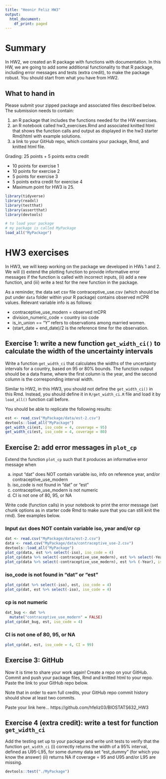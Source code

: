 ---
title: "Heonir Feliz HW3"
output:
  html_document:
    df_print: paged
---

# Summary

In HW2, we created an R package with functions with documentation. In this HW, we are going to add some additional functionality to that R package, including error messages and tests (extra credit), to make the package robust. You should start from what you have from HW2.



## What to hand in
Please submit your zipped package and associated files described below.
The submission needs to contain:

1. an R package that includes the functions needed for the HW exercises.
2. an R notebook called hw3_exercises.Rmd and associated knitted html that shows the function calls and output as displayed in the hw3 starter Rmd/html with example solutions.
3. a link to your GitHub repo, which contains your package, Rmd, and knitted html file.

Grading: 25 points + 5 points extra credit

- 10 points for exercise 1
- 10 points for exercise 2
- 5 points for exercise 3
- 5 points extra credit for exercise 4
- Maximum point for HW3 is 25.

```{r setup}
library(tidyverse)
library(readxl)
library(testthat)
library(assertthat)
library(devtools)
```

```{r}
# to load your package
# my package is called MyPackage
load_all("MyPackage")
```


# HW3 exercises

In HW3, we will keep working on the package we developed in HWs 1 and 2. We will (i) extend the plotting function to provide informative error messages if the function is called with incorrect inputs, (ii) add a new function, and (iii) write a test for the new function in the package. 

As a reminder, the data set csv file contraceptive_use.csv (which should be put under `data` folder within your R package) contains observed mCPR values. Relevant variable info is as follows:

- contraceptive_use_modern = observed mCPR 
- division_numeric_code = country iso code
- is_in_union == "Y" refers to observations among married women. 
- (start_date + end_date)/2 is the reference time for the observation. 


## Exercise 1: write a new function `get_width_ci()` to calculate the width of the uncertainty intervals

Write a function `get_width_ci` that calculates the widths of the uncertainty intervals for a country, based on 95 or 80% bounds. The function output should be a data frame, where the first column is the year, and the second column is the corresponding interval width.

Similar to HW2, in this HW3, you should not define the `get_width_ci()` in this Rmd. Instead, you should define it in `R/get_width_ci.R` file and load it by `load_all()` function call before.

You should be able to replicate the following results:

```{r, include= T}
est <- read_csv("MyPackage/data/est-2.csv")
devtools::load_all("MyPackage")
get_width_ci(est, iso_code = 4, coverage = 95)
get_width_ci(est, iso_code = 4, coverage = 80)
```

## Exercise 2: add error messages in `plot_cp`
Extend the function `plot_cp` such that it produces an informative error message when 

(a) input "dat" does NOT contain variable iso, info on reference year, and/or contraceptive_use_modern 
(b) iso_code is not found in "dat" or "est"
(c) contraceptive_use_modern is not numeric
(d) CI is not one of 80, 95, or NA

Write code (function calls) in your notebook to print the error message (set chunk options as in starter code Rmd to make sure that you can still knit the rmd). See examples below.

### Input `dat` does NOT contain variable iso, year and/or cp
```{r, error= TRUE, include = T}
dat <- read.csv("MyPackage/data/est-2.csv")
data <- read.csv("MyPackage/data/contraceptive_use-2.csv")
devtools::load_all("MyPackage")
plot_cp(data, est %>% select(-iso), iso_code = 4)
plot_cp(data %>% select(-contraceptive_use_modern), est %>% select(-Year), iso_code = 4)
plot_cp(data %>% select(-contraceptive_use_modern), est %>% (-Year), iso_code = 4)
```

### iso_code is not found in "dat" or "est"
```{r, error = TRUE, include = T}
plot_cp(dat %>% select(-iso), est, iso_code = 4)
plot_cp(dat, est %>% select(-iso), iso_code = 4)
```


### cp is not numeric
```{r, error = T, include = T}
dat_bug <- dat %>%
  mutate("contraceptive_use_modern" = FALSE)
plot_cp(dat_bug, est, iso_code = 4)
```

### CI is not one of 80, 95, or NA
```{r, error = T, include = T}
plot_cp(dat, est, iso_code = 4, CI = 99)
```

## Exercise 3: GitHub

Now it is time to share your work again! Create a repo on your GitHub. Commit and push your package files, Rmd and knitted html to your repo. Paste the link to your GitHub repo below. 

Note that in order to earn full credits, your GitHub repo commit history should show at least two commits.

Paste your link here...
https://github.com/hfeliz03/BIOSTATS632_HW3

## Exercise 4 (extra credit): write a test for function `get_width_ci`

Add the testing set up to your package and write unit tests to verify that the function `get_width_ci`
(i) correctly returns the width of a 95% interval, defined as U95-L95, for some dummy data set "est_dummy" (for which you know the answer)
(ii) returns NA if coverage = 95 and U95 and/or L95 are missing. 

```{r, include = TRUE}

devtools::test("./MyPackage")
```

